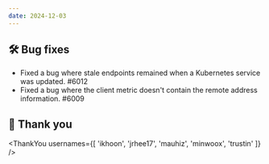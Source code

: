 ```yaml
---
date: 2024-12-03
---
```


## 🛠️ Bug fixes

- Fixed a bug where stale endpoints remained when a Kubernetes service was updated. #6012
- Fixed a bug where the client metric doesn't contain the remote address information. #6009

## 🙇 Thank you

<ThankYou usernames={[
  'ikhoon',
  'jrhee17',
  'mauhiz',
  'minwoox',
  'trustin'
]} />
